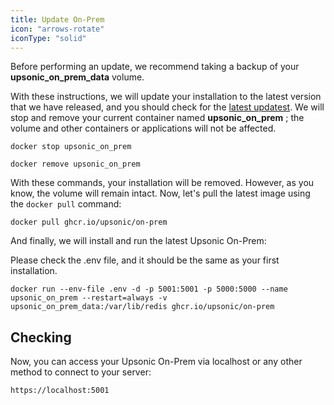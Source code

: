 ```yaml
---
title: Update On-Prem
icon: "arrows-rotate"
iconType: "solid"
---
```


<Warning>Before performing an update, we recommend taking a backup of your **upsonic_on_prem_data** volume.</Warning>


With these instructions, we will update your installation to the latest version that we have released, and you should check for the [latest updatest](https://docs.upsonic.co/on-prem/what_news). We will stop and remove your current container named **upsonic_on_prem** ; the volume and other containers or applications will not be affected.

```console
docker stop upsonic_on_prem
```

```console
docker remove upsonic_on_prem
```

With these commands, your installation will be removed. However, as you know, the volume will remain intact. Now, let's pull the latest image using the `docker pull` command:

```console
docker pull ghcr.io/upsonic/on-prem
```

And finally, we will install and run the latest Upsonic On-Prem:

<Warning>Please check the .env file, and it should be the same as your first installation.</Warning>


```console
docker run --env-file .env -d -p 5001:5001 -p 5000:5000 --name upsonic_on_prem --restart=always -v upsonic_on_prem_data:/var/lib/redis ghcr.io/upsonic/on-prem

```

## Checking
Now, you can access your Upsonic On-Prem via localhost or any other method to connect to your server:
```console
https://localhost:5001
```
